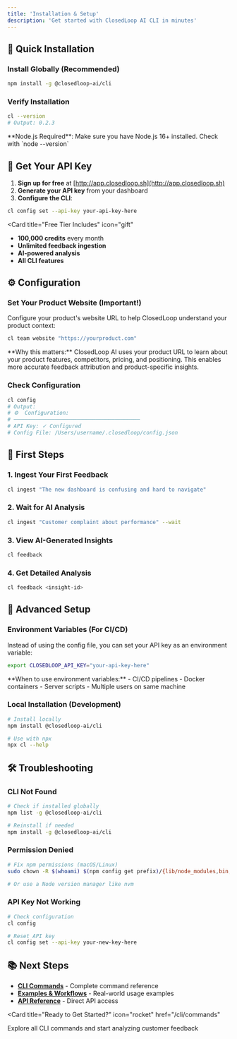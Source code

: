 ```yaml
---
title: 'Installation & Setup'
description: 'Get started with ClosedLoop AI CLI in minutes'
---
```


## 🚀 Quick Installation

### Install Globally (Recommended)

```bash
npm install -g @closedloop-ai/cli
```

### Verify Installation

```bash
cl --version
# Output: 0.2.3
```

<Note>
  **Node.js Required**: Make sure you have Node.js 16+ installed. Check with `node --version`
</Note>

## 🔑 Get Your API Key

1. **Sign up for free** at [http://app.closedloop.sh](http://app.closedloop.sh)
2. **Generate your API key** from your dashboard
3. **Configure the CLI**:

```bash
cl config set --api-key your-api-key-here
```

<Card
  title="Free Tier Includes"
  icon="gift"
>
  - **100,000 credits** every month
  - **Unlimited feedback ingestion**
  - **AI-powered analysis**
  - **All CLI features**
</Card>

## ⚙️ Configuration

### Set Your Product Website (Important!)

Configure your product's website URL to help ClosedLoop understand your product context:

```bash
cl team website "https://yourproduct.com"
```

<Warning>
**Why this matters:** ClosedLoop AI uses your product URL to learn about your product features, competitors, pricing, and positioning. This enables more accurate feedback attribution and product-specific insights.
</Warning>

### Check Configuration

```bash
cl config
# Output:
# ⚙️  Configuration:
# ────────────────────────────────────────
# API Key: ✓ Configured
# Config File: /Users/username/.closedloop/config.json
```

## 🎯 First Steps

### 1. Ingest Your First Feedback

```bash
cl ingest "The new dashboard is confusing and hard to navigate"
```

### 2. Wait for AI Analysis

```bash
cl ingest "Customer complaint about performance" --wait
```

### 3. View AI-Generated Insights

```bash
cl feedback
```

### 4. Get Detailed Analysis

```bash
cl feedback <insight-id>
```

## 🔧 Advanced Setup

### Environment Variables (For CI/CD)

Instead of using the config file, you can set your API key as an environment variable:

```bash
export CLOSEDLOOP_API_KEY="your-api-key-here"
```

<Info>
**When to use environment variables:**
- CI/CD pipelines
- Docker containers  
- Server scripts
- Multiple users on same machine
</Info>

### Local Installation (Development)

```bash
# Install locally
npm install @closedloop-ai/cli

# Use with npx
npx cl --help
```

## 🛠️ Troubleshooting

### CLI Not Found

```bash
# Check if installed globally
npm list -g @closedloop-ai/cli

# Reinstall if needed
npm install -g @closedloop-ai/cli
```

### Permission Denied

```bash
# Fix npm permissions (macOS/Linux)
sudo chown -R $(whoami) $(npm config get prefix)/{lib/node_modules,bin,share}

# Or use a Node version manager like nvm
```

### API Key Not Working

```bash
# Check configuration
cl config

# Reset API key
cl config set --api-key your-new-key-here
```

## 📚 Next Steps

- **[CLI Commands](/cli/commands)** - Complete command reference
- **[Examples & Workflows](/cli/examples)** - Real-world usage examples
- **[API Reference](/api-reference/introduction)** - Direct API access

<Card
  title="Ready to Get Started?"
  icon="rocket"
  href="/cli/commands"
>
  Explore all CLI commands and start analyzing customer feedback
</Card>

